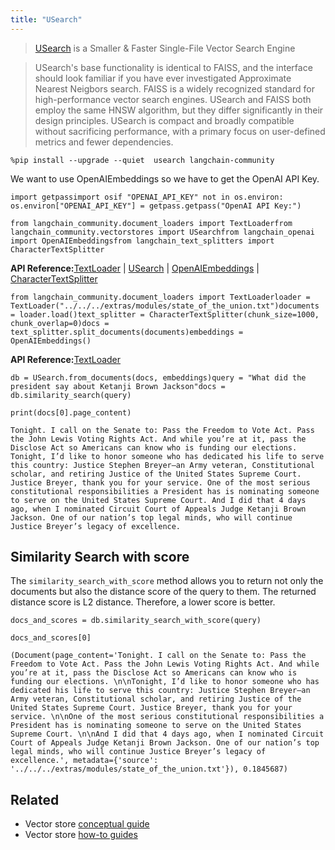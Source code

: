 ```yaml
---
title: "USearch"
---
```


> [USearch](https://unum-cloud.github.io/usearch/) is a Smaller & Faster Single-File Vector Search Engine

> USearch's base functionality is identical to FAISS, and the interface should look familiar if you have ever investigated Approximate Nearest Neigbors search. FAISS is a widely recognized standard for high-performance vector search engines. USearch and FAISS both employ the same HNSW algorithm, but they differ significantly in their design principles. USearch is compact and broadly compatible without sacrificing performance, with a primary focus on user-defined metrics and fewer dependencies.

```
%pip install --upgrade --quiet  usearch langchain-community
```

We want to use OpenAIEmbeddings so we have to get the OpenAI API Key.

```
import getpassimport osif "OPENAI_API_KEY" not in os.environ:    os.environ["OPENAI_API_KEY"] = getpass.getpass("OpenAI API Key:")
```

```
from langchain_community.document_loaders import TextLoaderfrom langchain_community.vectorstores import USearchfrom langchain_openai import OpenAIEmbeddingsfrom langchain_text_splitters import CharacterTextSplitter
```

**API Reference:**[TextLoader](https://python.langchain.com/api_reference/community/document_loaders/langchain_community.document_loaders.text.TextLoader.html) | [USearch](https://python.langchain.com/api_reference/community/vectorstores/langchain_community.vectorstores.usearch.USearch.html) | [OpenAIEmbeddings](https://python.langchain.com/api_reference/openai/embeddings/langchain_openai.embeddings.base.OpenAIEmbeddings.html) | [CharacterTextSplitter](https://python.langchain.com/api_reference/text_splitters/character/langchain_text_splitters.character.CharacterTextSplitter.html)

```
from langchain_community.document_loaders import TextLoaderloader = TextLoader("../../../extras/modules/state_of_the_union.txt")documents = loader.load()text_splitter = CharacterTextSplitter(chunk_size=1000, chunk_overlap=0)docs = text_splitter.split_documents(documents)embeddings = OpenAIEmbeddings()
```

**API Reference:**[TextLoader](https://python.langchain.com/api_reference/community/document_loaders/langchain_community.document_loaders.text.TextLoader.html)

```
db = USearch.from_documents(docs, embeddings)query = "What did the president say about Ketanji Brown Jackson"docs = db.similarity_search(query)
```

```
print(docs[0].page_content)
```

```
Tonight. I call on the Senate to: Pass the Freedom to Vote Act. Pass the John Lewis Voting Rights Act. And while you’re at it, pass the Disclose Act so Americans can know who is funding our elections. Tonight, I’d like to honor someone who has dedicated his life to serve this country: Justice Stephen Breyer—an Army veteran, Constitutional scholar, and retiring Justice of the United States Supreme Court. Justice Breyer, thank you for your service. One of the most serious constitutional responsibilities a President has is nominating someone to serve on the United States Supreme Court. And I did that 4 days ago, when I nominated Circuit Court of Appeals Judge Ketanji Brown Jackson. One of our nation’s top legal minds, who will continue Justice Breyer’s legacy of excellence.
```

## Similarity Search with score

The `similarity_search_with_score` method allows you to return not only the documents but also the distance score of the query to them. The returned distance score is L2 distance. Therefore, a lower score is better.

```
docs_and_scores = db.similarity_search_with_score(query)
```

```
docs_and_scores[0]
```

```
(Document(page_content='Tonight. I call on the Senate to: Pass the Freedom to Vote Act. Pass the John Lewis Voting Rights Act. And while you’re at it, pass the Disclose Act so Americans can know who is funding our elections. \n\nTonight, I’d like to honor someone who has dedicated his life to serve this country: Justice Stephen Breyer—an Army veteran, Constitutional scholar, and retiring Justice of the United States Supreme Court. Justice Breyer, thank you for your service. \n\nOne of the most serious constitutional responsibilities a President has is nominating someone to serve on the United States Supreme Court. \n\nAnd I did that 4 days ago, when I nominated Circuit Court of Appeals Judge Ketanji Brown Jackson. One of our nation’s top legal minds, who will continue Justice Breyer’s legacy of excellence.', metadata={'source': '../../../extras/modules/state_of_the_union.txt'}), 0.1845687)
```

## Related

* Vector store [conceptual guide](/src/oss/concepts/vectorstores)
* Vector store [how-to guides](/src/oss/how_to/#vector-stores)
